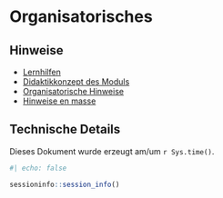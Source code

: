 # Organisatorisches




## Hinweise

- [Lernhilfen](https://hinweisbuch.netlify.app/hinweise-lernhilfen-frame)
- [Didaktikkonzept des Moduls](https://hinweisbuch.netlify.app/hinweise-didaktik-frame)
- [Organisatorische Hinweise](https://hinweisbuch.netlify.app/hinweise-unterricht-frame)
- [Hinweise en masse](https://hinweisbuch.netlify.app/)











## Technische Details

Dieses Dokument wurde erzeugt am/um `r Sys.time()`.


```r
#| echo: false

sessioninfo::session_info()

```


